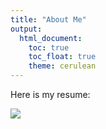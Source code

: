 ```yaml
---
title: "About Me"
output: 
  html_document:
    toc: true
    toc_float: true
    theme: cerulean
---
```



Here is my resume: 

![](image/resume Isabella.jpg)
